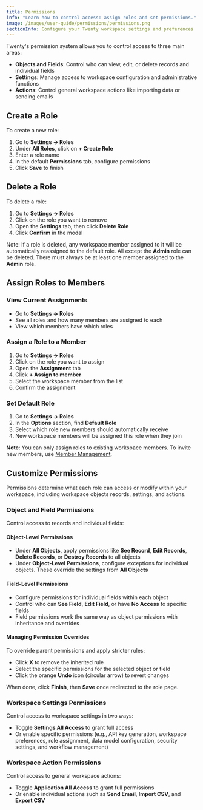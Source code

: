 ```yaml
---
title: Permissions
info: "Learn how to control access: assign roles and set permissions."
image: /images/user-guide/permissions/permissions.png
sectionInfo: Configure your Twenty workspace settings and preferences
---
```


Twenty's permission system allows you to control access to three main areas:
- **Objects and Fields**: Control who can view, edit, or delete records and individual fields
- **Settings**: Manage access to workspace configuration and administrative functions
- **Actions**: Control general workspace actions like importing data or sending emails

## Create a Role

To create a new role:

1. Go to **Settings → Roles**
2. Under **All Roles**, click on **+ Create Role**
3. Enter a role name
4. In the default **Permissions** tab, configure permissions
5. Click **Save** to finish

## Delete a Role

To delete a role:

1. Go to **Settings → Roles**
2. Click on the role you want to remove
3. Open the **Settings** tab, then click **Delete Role**
4. Click **Confirm** in the modal

Note: If a role is deleted, any workspace member assigned to it will be automatically reassigned to the default role. All except the **Admin** role can be deleted. There must always be at least one member assigned to the **Admin** role.

## Assign Roles to Members

### View Current Assignments
- Go to **Settings → Roles**
- See all roles and how many members are assigned to each
- View which members have which roles

### Assign a Role to a Member
1. Go to **Settings → Roles**
2. Click on the role you want to assign
3. Open the **Assignment** tab
4. Click **+ Assign to member**
5. Select the workspace member from the list
6. Confirm the assignment

### Set Default Role
1. Go to **Settings → Roles**
2. In the **Options** section, find **Default Role**
3. Select which role new members should automatically receive
4. New workspace members will be assigned this role when they join

**Note**: You can only assign roles to existing workspace members. To invite new members, use [Member Management](/user-guide/section/settings/member-management).

## Customize Permissions

Permissions determine what each role can access or modify within your workspace, including workspace objects records, settings, and actions.

### Object and Field Permissions

Control access to records and individual fields:

#### Object-Level Permissions
- Under **All Objects**, apply permissions like **See Record**, **Edit Records**, **Delete Records**, or **Destroy Records** to all objects
- Under **Object-Level Permissions**, configure exceptions for individual objects. These override the settings from **All Objects**

#### Field-Level Permissions
- Configure permissions for individual fields within each object
- Control who can **See Field**, **Edit Field**, or have **No Access** to specific fields
- Field permissions work the same way as object permissions with inheritance and overrides

#### Managing Permission Overrides
To override parent permissions and apply stricter rules:

- Click **X** to remove the inherited rule
- Select the specific permissions for the selected object or field
- Click the orange **Undo** icon (circular arrow) to revert changes

When done, click **Finish**, then **Save** once redirected to the role page.

### Workspace Settings Permissions

Control access to workspace settings in two ways:

- Toggle **Settings All Access** to grant full access 
- Or enable specific permissions (e.g., API key generation, workspace preferences, role assignment, data model configuration, security settings, and workflow management)

### Workspace Action Permissions

Control access to general workspace actions:

- Toggle **Application All Access** to grant full permissions
- Or enable individual actions such as **Send Email**, **Import CSV**, and **Export CSV**

